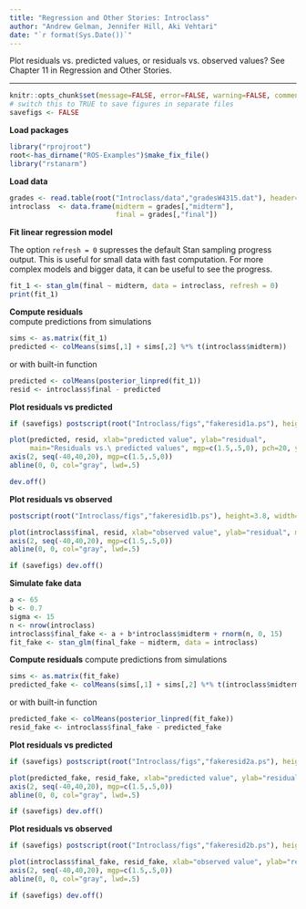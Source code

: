 ```yaml
---
title: "Regression and Other Stories: Introclass"
author: "Andrew Gelman, Jennifer Hill, Aki Vehtari"
date: "`r format(Sys.Date())`"
---
```

Plot residuals vs.\ predicted values, or residuals vs.\ observed
values? See Chapter 11 in Regression and Other Stories.

-------------


```r
knitr::opts_chunk$set(message=FALSE, error=FALSE, warning=FALSE, comment=NA)
# switch this to TRUE to save figures in separate files
savefigs <- FALSE
```

**Load packages**

```r
library("rprojroot")
root<-has_dirname("ROS-Examples")$make_fix_file()
library("rstanarm")
```

**Load data**

```r
grades <- read.table(root("Introclass/data","gradesW4315.dat"), header=TRUE)
introclass  <- data.frame(midterm = grades[,"midterm"],
                          final = grades[,"final"])
```

**Fit linear regression model**

The option `refresh = 0` supresses the default Stan sampling
progress output. This is useful for small data with fast
computation. For more complex models and bigger data, it can be
useful to see the progress.

```r
fit_1 <- stan_glm(final ~ midterm, data = introclass, refresh = 0)
print(fit_1)
```

**Compute residuals**<br>
compute predictions from simulations

```r
sims <- as.matrix(fit_1)
predicted <- colMeans(sims[,1] + sims[,2] %*% t(introclass$midterm))
```

or with built-in function

```r
predicted <- colMeans(posterior_linpred(fit_1))
resid <- introclass$final - predicted
```

**Plot residuals vs predicted**

```r
if (savefigs) postscript(root("Introclass/figs","fakeresid1a.ps"), height=3.8, width=4.5)
```
```r
plot(predicted, resid, xlab="predicted value", ylab="residual",
     main="Residuals vs.\ predicted values", mgp=c(1.5,.5,0), pch=20, yaxt="n")
axis(2, seq(-40,40,20), mgp=c(1.5,.5,0))
abline(0, 0, col="gray", lwd=.5)
```
```r
dev.off()
```

**Plot residuals vs observed**

```r
postscript(root("Introclass/figs","fakeresid1b.ps"), height=3.8, width=4.5)
```
```r
plot(introclass$final, resid, xlab="observed value", ylab="residual", main="Residuals vs.\ observed values", mgp=c(1.5,.5,0), pch=20, yaxt="n")
axis(2, seq(-40,40,20), mgp=c(1.5,.5,0))
abline(0, 0, col="gray", lwd=.5)
```
```r
if (savefigs) dev.off()
```

**Simulate fake data**

```r
a <- 65
b <- 0.7
sigma <- 15
n <- nrow(introclass)
introclass$final_fake <- a + b*introclass$midterm + rnorm(n, 0, 15)
fit_fake <- stan_glm(final_fake ~ midterm, data = introclass)
```

**Compute residuals**
compute predictions from simulations

```r
sims <- as.matrix(fit_fake)
predicted_fake <- colMeans(sims[,1] + sims[,2] %*% t(introclass$midterm))
```

or with built-in function

```r
predicted_fake <- colMeans(posterior_linpred(fit_fake))
resid_fake <- introclass$final_fake - predicted_fake
```

**Plot residuals vs predicted**

```r
if (savefigs) postscript(root("Introclass/figs","fakeresid2a.ps"), height=3.8, width=4.5)
```
```r
plot(predicted_fake, resid_fake, xlab="predicted value", ylab="residual", main="Fake data:  resids vs.\ predicted", mgp=c(1.5,.5,0), pch=20, yaxt="n")
axis(2, seq(-40,40,20), mgp=c(1.5,.5,0))
abline(0, 0, col="gray", lwd=.5)
```
```r
if (savefigs) dev.off()
```

**Plot residuals vs observed**

```r
if (savefigs) postscript(root("Introclass/figs","fakeresid2b.ps"), height=3.8, width=4.5)
```
```r
plot(introclass$final_fake, resid_fake, xlab="observed value", ylab="residual", main="Fake data:  resids vs.\ observed", mgp=c(1.5,.5,0), pch=20, yaxt="n")
axis(2, seq(-40,40,20), mgp=c(1.5,.5,0))
abline(0, 0, col="gray", lwd=.5)
```
```r
if (savefigs) dev.off()
```


